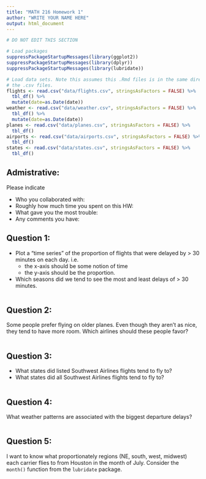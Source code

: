 ```yaml
---
title: "MATH 216 Homework 1"
author: "WRITE YOUR NAME HERE"
output: html_document
---
```


```r
# DO NOT EDIT THIS SECTION

# Load packages
suppressPackageStartupMessages(library(ggplot2))
suppressPackageStartupMessages(library(dplyr))
suppressPackageStartupMessages(library(lubridate))
```

```r
# Load data sets. Note this assumes this .Rmd files is in the same directory as
# the .csv files.
flights <- read.csv("data/flights.csv", stringsAsFactors = FALSE) %>% 
  tbl_df() %>%
  mutate(date=as.Date(date))
weather <- read.csv("data/weather.csv", stringsAsFactors = FALSE) %>% 
  tbl_df() %>%
  mutate(date=as.Date(date))
planes <- read.csv("data/planes.csv", stringsAsFactors = FALSE) %>% 
  tbl_df()
airports <- read.csv("data/airports.csv", stringsAsFactors = FALSE) %>% 
  tbl_df()
states <- read.csv("data/states.csv", stringsAsFactors = FALSE) %>% 
  tbl_df()
```





## Admistrative:

Please indicate

* Who you collaborated with:
* Roughly how much time you spent on this HW:
* What gave you the most trouble:
* Any comments you have:





## Question 1:

* Plot a "time series" of the proportion of flights that were delayed by > 30 minutes on each day.  i.e.
    + the x-axis should be some notion of time
    + the y-axis should be the proportion.
* Which seasons did we tend to see the most and least delays of > 30 minutes.

```r

```





## Question 2:

Some people prefer flying on older planes.  Even though they aren't as nice,
they tend to have more room.  Which airlines should these people favor?

```r

```







## Question 3:

* What states did listed Southwest Airlines flights tend to fly to?
* What states did all Southwest Airlines flights tend to fly to?


```r

```





## Question 4:

What weather patterns are associated with the biggest departure delays?

```r

```





## Question 5:

I want to know what proportionately regions (NE, south, west, midwest) each 
carrier flies to from Houston in the month of July.  Consider the `month()`
function from the `lubridate` package.

```r

```
